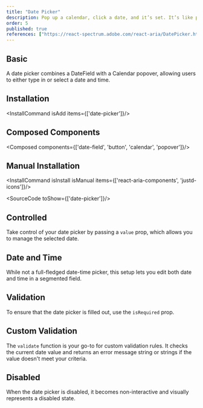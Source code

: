 ```yaml
---
title: "Date Picker"
description: Pop up a calendar, click a date, and it’s set. It’s like pointing at a day on the wall calendar, but digital and without the thumbtacks..
order: 5
published: true
references: ["https://react-spectrum.adobe.com/react-aria/DatePicker.html#props"]
---
```


## Basic

A date picker combines a DateField with a Calendar popover, allowing users to either type in or select a date and time.
<How minW72 toUse="date-and-time/date-picker-demo" />

## Installation
<InstallCommand isAdd items={['date-picker']}/>

## Composed Components
<Composed components={['date-field', 'button', 'calendar', 'popover']}/>

## Manual Installation
<InstallCommand isInstall isManual items={['react-aria-components', 'justd-icons']}/>

<SourceCode toShow={['date-picker']}/>

## Controlled
Take control of your date picker by passing a `value` prop, which allows you to manage the selected date.
<How minW72 toUse="date-and-time/date-picker-controlled-demo" />

## Date and Time
While not a full-fledged date-time picker, this setup lets you edit both date and time in a segmented field.
<How minW72 toUse="date-and-time/date-time-demo" />

## Validation
To ensure that the date picker is filled out, use the `isRequired` prop.
<How minW72 toUse="date-and-time/date-picker-required-demo" />

## Custom Validation
The `validate` function is your go-to for custom validation rules. It checks the current date value and returns an error message string or strings if the value doesn't meet your criteria.
<How minW72 toUse="date-and-time/date-picker-custom-validation-demo" />

## Disabled
When the date picker is disabled, it becomes non-interactive and visually represents a disabled state.
<How minW72 toUse="date-and-time/date-picker-disabled-demo" />
